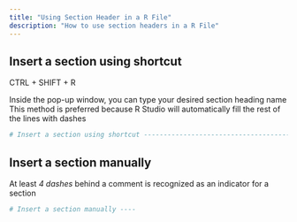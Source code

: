 ```yaml
---
title: "Using Section Header in a R File"
description: "How to use section headers in a R File"
---
```


## Insert a section using shortcut 

::: {.callout-note title="The shortcut for inserting a section"}
CTRL + SHIFT + R
:::

Inside the pop-up window, you can type your desired section heading name
This method is preferred because R Studio will automatically fill the rest of the lines with dashes

```r
# Insert a section using shortcut ----------------------------------------- 
```

## Insert a section manually

At least *4 dashes* behind a comment is recognized as an indicator for a section

```r
# Insert a section manually ----
```
